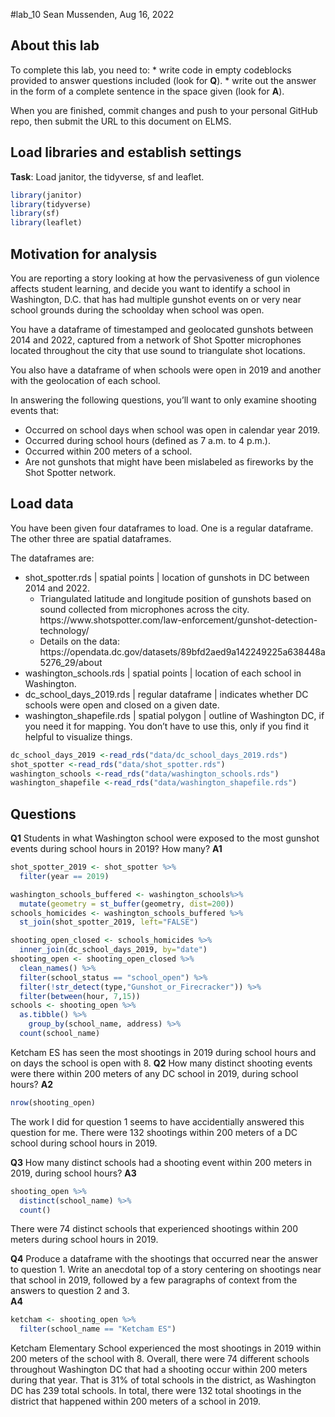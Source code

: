 #lab_10
Sean Mussenden, Aug 16, 2022

## About this lab

To complete this lab, you need to:
* write code in empty codeblocks provided to answer questions included (look for **Q**).
* write out the answer in the form of a complete sentence in the space given (look for **A**).

When you are finished, commit changes and push to your personal GitHub repo, then submit the URL to this document on ELMS.

## Load libraries and establish settings
**Task**: Load janitor, the tidyverse, sf and leaflet.
```r
library(janitor)
library(tidyverse)
library(sf)
library(leaflet)
```

## Motivation for analysis

You are reporting a story looking at how the pervasiveness of gun violence affects student learning, and decide you want to identify a school in Washington, D.C. that has had multiple gunshot events on or very near school grounds during the schoolday when school was open.

You have a dataframe of timestamped and geolocated gunshots between 2014 and 2022, captured from a network of Shot Spotter microphones located throughout the city that use sound to triangulate shot locations. 

You also have a dataframe of when schools were open in 2019 and another with the geolocation of each school. 

In answering the following questions, you'll want to only examine shooting events that:

* Occurred on school days when school was open in calendar year 2019.
* Occurred during school hours (defined as 7 a.m. to 4 p.m.).
* Occurred within 200 meters of a school.
* Are not gunshots that might have been mislabeled as fireworks by the Shot Spotter network. 

## Load data

You have been given four dataframes to load.  One is a regular dataframe. The other three are spatial dataframes.  

The dataframes are:

* shot_spotter.rds | spatial points | location of gunshots in DC between 2014 and 2022.  
  * Triangulated latitude and longitude position of gunshots based on sound collected from microphones across the city. https://www.shotspotter.com/law-enforcement/gunshot-detection-technology/
  * Details on the data: https://opendata.dc.gov/datasets/89bfd2aed9a142249225a638448a5276_29/about
* washington_schools.rds | spatial points | location of each school in Washington.
* dc_school_days_2019.rds | regular dataframe | indicates whether DC schools were open and closed on a given date.
* washington_shapefile.rds | spatial polygon | outline of Washington DC, if you need it for mapping. You don't have to use this, only if you find it helpful to visualize things.
```r
dc_school_days_2019 <-read_rds("data/dc_school_days_2019.rds")
shot_spotter <-read_rds("data/shot_spotter.rds")
washington_schools <-read_rds("data/washington_schools.rds")
washington_shapefile <-read_rds("data/washington_shapefile.rds")


```

## Questions

**Q1** Students in what Washington school were exposed to the most gunshot events during school hours in 2019? How many?
**A1** 
```r
shot_spotter_2019 <- shot_spotter %>% 
  filter(year == 2019) 

```

```r
washington_schools_buffered <- washington_schools%>%
  mutate(geometry = st_buffer(geometry, dist=200))
schools_homicides <- washington_schools_buffered %>%
  st_join(shot_spotter_2019, left="FALSE")

shooting_open_closed <- schools_homicides %>%
  inner_join(dc_school_days_2019, by="date")
shooting_open <- shooting_open_closed %>% 
  clean_names() %>% 
  filter(school_status == "school_open") %>% 
  filter(!str_detect(type,"Gunshot_or_Firecracker")) %>% 
  filter(between(hour, 7,15))
schools <- shooting_open %>% 
  as.tibble() %>% 
    group_by(school_name, address) %>% 
  count(school_name)

```
Ketcham ES has seen the most shootings in 2019 during school hours and on days the school is open with 8.
**Q2** How many distinct shooting events were there within 200 meters of any DC school in 2019, during school hours?
**A2** 
```r
nrow(shooting_open)
```
The work I did for question 1 seems to have accidentially answered this question for me. There were 132 shootings within 200 meters of a DC school during school hours in 2019.

**Q3** How many distinct schools had a shooting event within 200 meters in 2019, during school hours?
**A3** 
```r
shooting_open %>%
  distinct(school_name) %>%
  count()
```
There were 74 distinct schools that experienced shootings within 200 meters during school hours in 2019. 

**Q4** Produce a dataframe with the shootings that occurred near the answer to question 1. Write an anecdotal top of a story centering on shootings near that school in 2019, followed by a few paragraphs of context from the answers to question 2 and 3.  
**A4**
```r
ketcham <- shooting_open %>% 
  filter(school_name == "Ketcham ES")
```
Ketcham Elementary School experienced the most shootings in 2019 within 200 meters of the school with 8. Overall, there were 74 different schools throughout Washington DC that had a shooting occur within 200 meters during that year. That is 31% of total schools in the district, as Washington DC has 239 total schools. In total, there were 132 total shootings in the district that happened within 200 meters of a school in 2019.

